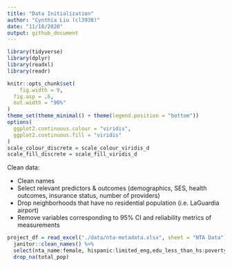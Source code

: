 ```yaml
---
title: "Data Initialization"
author: "Cynthia Liu (cl3938)"
date: "11/18/2020"
output: github_document
---
```


```r
library(tidyverse)
library(dplyr)
library(readxl)
library(readr)

knitr::opts_chunk$set(
	fig.width = 9, 
  fig.asp = .6,
  out.width = "90%"
)
theme_set(theme_minimal() + theme(legend.position = "bottom"))
options(
  ggplot2.continuous.colour = "viridis",
  ggplot2.continuous.fill = "viridis"
)
scale_colour_discrete = scale_colour_viridis_d
scale_fill_discrete = scale_fill_viridis_d
```

Clean data:

  * Clean names
  * Select relevant predictors & outcomes (demographics, SES, health outcomes, insurance status, number of providers)
  * Drop neighborhoods that have no residential population (i.e. LaGuardia airport)
  * Remove variables corresponding to 95% CI and reliability metrics of measurements
  
```r
project_df = read_excel("./data/nta-metadata.xlsx", sheet = "NTA Data") %>%
  janitor::clean_names() %>%
  select(nta_name:female, hispanic:limited_eng,edu_less_than_hs:poverty,unemployment,preterm_births:smm_reliability, gonorrhea, health_ins, medicaid_enroll, late_no_prenatal_care, clinics, community_health_centers, non_pcmd, -contains("95cl"), -contains("reliability")) %>%
  drop_na(total_pop) 
  
```




